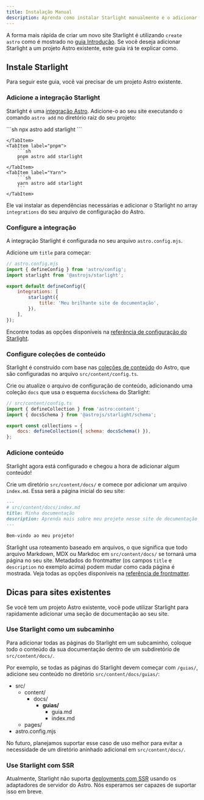 ```yaml
---
title: Instalação Manual
description: Aprenda como instalar Starlight manualmente e o adicionar a um projeto Astro existente.
---
```



A forma mais rápida de criar um novo site Starlight é utilizando `create astro` como é mostrado no [guia Introdução](/pt-br/getting-started/#crie-um-novo-projeto).
Se você deseja adicionar Starlight a um projeto Astro existente, este guia irá te explicar como.

## Instale Starlight

Para seguir este guia, você vai precisar de um projeto Astro existente.

### Adicione a integração Starlight

Starlight é uma [integração Astro](https://docs.astro.build/pt-br/guides/integrations-guide/). Adicione-o ao seu site executando o comando `astro add` no diretório raiz do seu projeto:

<Tabs>
    <TabItem label="npm">
        ```sh
        npx astro add starlight
        ```

    </TabItem>
    <TabItem label="pnpm">
        ```sh
        pnpm astro add starlight
        ```
    </TabItem>
    <TabItem label="Yarn">
        ```sh
        yarn astro add starlight
        ```
    </TabItem>

</Tabs>

Ele vai instalar as dependências necessárias e adicionar o Starlight no array `integrations` do seu arquivo de configuração do Astro.

### Configure a integração

A integração Starlight é configurada no seu arquivo `astro.config.mjs`.

Adicione um `title` para começar:

```js {7-9}
// astro.config.mjs
import { defineConfig } from 'astro/config';
import starlight from '@astrojs/starlight';

export default defineConfig({
	integrations: [
		starlight({
			title: 'Meu brilhante site de documentação',
		}),
	],
});
```

Encontre todas as opções disponíveis na [referência de configuração do Starlight](/pt-br/reference/configuration/).

### Configure coleções de conteúdo

Starlight é construído com base nas [coleções de conteúdo](https://docs.astro.build/pt-br/guides/content-collections/) do Astro, que são configuradas no arquivo `src/content/config.ts`.

Crie ou atualize o arquivo de configuração de conteúdo, adicionando uma coleção `docs` que usa o esquema `docsSchema` do Starlight:

```js ins={3,6}
// src/content/config.ts
import { defineCollection } from 'astro:content';
import { docsSchema } from '@astrojs/starlight/schema';

export const collections = {
	docs: defineCollection({ schema: docsSchema() }),
};
```

### Adicione conteúdo

Starlight agora está configurado e chegou a hora de adicionar algum conteúdo!

Crie um diretório `src/content/docs/` e comece por adicionar um arquivo `index.md`.
Essa será a página inicial do seu site:

```md
---
# src/content/docs/index.md
title: Minha documentação
description: Aprenda mais sobre meu projeto nesse site de documentação construído com Starlight.
---

Bem-vindo ao meu projeto!
```

Starlight usa roteamento baseado em arquivos, o que significa que todo arquivo Markdown, MDX ou Markdoc em `src/content/docs/` se tornará uma página no seu site. Metadados do frontmatter (os campos `title` e `description` no exemplo acima) podem mudar como cada página é mostrada.
Veja todas as opções disponíveis na [referência de frontmatter](/pt-br/reference/frontmatter/).

## Dicas para sites existentes

Se você tem um projeto Astro existente, você pode utilizar Starlight para rapidamente adicionar uma seção de documentação ao seu site.

### Use Starlight como um subcaminho

Para adicionar todas as páginas do Starlight em um subcaminho, coloque todo o conteúdo da sua documentação dentro de um subdiretório de `src/content/docs/`.

Por exemplo, se todas as páginas do Starlight devem começar com `/guias/`, adicione seu conteúdo no diretório `src/content/docs/guias/`:


<FileTree>

- src/
  - content/
    - docs/
      - **guias/**
        - guia.md
        - index.md
  - pages/
- astro.config.mjs

</FileTree>

No futuro, planejamos suportar esse caso de uso melhor para evitar a necessidade de um diretório aninhado adicional em `src/content/docs/`.

### Use Starlight com SSR

Atualmente, Starlight não suporta [deployments com SSR](https://docs.astro.build/pt-br/guides/server-side-rendering/) usando os adaptadores de servidor do Astro. Nós esperamos ser capazes de suportar isso em breve.
